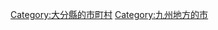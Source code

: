 {{Commonscat|Beppu, Oita}}
{{Catmore}}

{{DEFAULTSORT:Beppu-shi}}
[[Category:大分縣的市町村|Category:大分縣的市町村]]
[[Category:九州地方的市|Category:九州地方的市]]